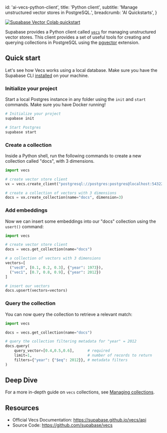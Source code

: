
  id: 'ai-vecs-python-client',
  title: 'Python client',
  subtitle: 'Manage unstructured vector stores in PostgreSQL.',
  breadcrumb: 'AI Quickstarts',
}

[![Supabase Vector Colab quickstart](https://colab.research.google.com/assets/colab-badge.svg)](https://colab.research.google.com/github/supabase/supabase/blob/master/examples/ai/vector_hello_world.ipynb)

Supabase provides a Python client called [`vecs`](https://github.com/supabase/vecs) for managing unstructured vector stores. This client provides a set of useful tools for creating and querying collections in PostgreSQL using the [pgvector](/docs/guides/database/extensions/pgvector) extension.

## Quick start

Let's see how Vecs works using a local database. Make sure you have the Supabase CLI [installed](/docs/guides/cli#installation) on your machine.

### Initialize your project

Start a local Postgres instance in any folder using the `init` and `start` commands. Make sure you have Docker running!

```bash
# Initialize your project
supabase init

# Start Postgres
supabase start
```

### Create a collection

Inside a Python shell, run the following commands to create a new collection called "docs", with 3 dimensions.

```py
import vecs

# create vector store client
vx = vecs.create_client("postgresql://postgres:postgres@localhost:54322/postgres")

# create a collection of vectors with 3 dimensions
docs = vx.create_collection(name="docs", dimension=3)
```

### Add embeddings

Now we can insert some embeddings into our "docs" collection using the `usert()` command:

```py
import vecs

# create vector store client
docs = vecs.get_collection(name="docs")

# a collection of vectors with 3 dimensions
vectors=[
  ("vec0", [0.1, 0.2, 0.3], {"year": 1973}),
  ("vec1", [0.7, 0.8, 0.9], {"year": 2012})
]

# insert our vectors
docs.upsert(vectors=vectors)
```

### Query the collection

You can now query the collection to retrieve a relevant match:

```py
import vecs

docs = vecs.get_collection(name="docs")

# query the collection filtering metadata for "year" = 2012
docs.query(
    query_vector=[0.4,0.5,0.6],      # required
    limit=1,                         # number of records to return
    filters={"year": {"$eq": 2012}}, # metadata filters
)
```

## Deep Dive

For a more in-depth guide on `vecs` collections, see [Managing collections](/docs/guides/ai/managing-collections).

## Resources

- Official Vecs Documentation: https://supabase.github.io/vecs/api
- Source Code: https://github.com/supabase/vecs


